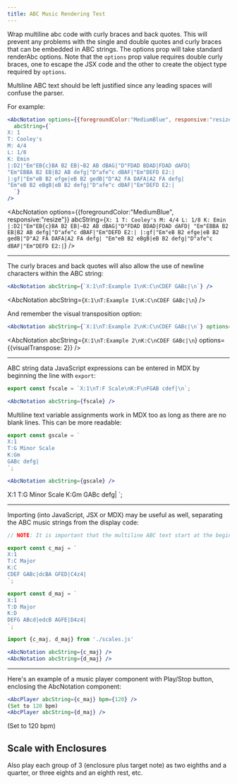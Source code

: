 ```yaml
---
title: ABC Music Rendering Test
---
```



Wrap multiline abc code with curly braces and back quotes.  This will prevent
any problems with the single and double quotes and curly braces that can be
embedded in ABC strings.  The options prop will take standard renderAbc options.
Note that the `options` prop value requires double curly braces, one to escape
the JSX code and the other to create the object type required by `options`.

Multiline ABC text should be left justified since any leading spaces will
confuse the parser.

For example:

```jsx
<AbcNotation options={{foregroundColor:"MediumBlue", responsive:"resize"}}
  abcString={`
X: 1
T: Cooley's
M: 4/4
L: 1/8
K: Emin
|:D2|"Em"EB{c}BA B2 EB|~B2 AB dBAG|"D"FDAD BDAD|FDAD dAFD|
"Em"EBBA B2 EB|B2 AB defg|"D"afe^c dBAF|"Em"DEFD E2:|
|:gf|"Em"eB B2 efge|eB B2 gedB|"D"A2 FA DAFA|A2 FA defg|
"Em"eB B2 eBgB|eB B2 defg|"D"afe^c dBAF|"Em"DEFD E2:|
  `}
/>
```

<AbcNotation options={{foregroundColor:"MediumBlue", responsive:"resize"}}
  abcString={`
X: 1
T: Cooley's
M: 4/4
L: 1/8
K: Emin
|:D2|"Em"EB{c}BA B2 EB|~B2 AB dBAG|"D"FDAD BDAD|FDAD dAFD|
"Em"EBBA B2 EB|B2 AB defg|"D"afe^c dBAF|"Em"DEFD E2:|
|:gf|"Em"eB B2 efge|eB B2 gedB|"D"A2 FA DAFA|A2 FA defg|
"Em"eB B2 eBgB|eB B2 defg|"D"afe^c dBAF|"Em"DEFD E2:|
  `}
/>

---

The curly braces and back quotes will also allow the use of newline characters within the ABC string:
```jsx
<AbcNotation abcString={`X:1\nT:Example 1\nK:C\nCDEF GABc|\n`} />
```
<AbcNotation abcString={`X:1\nT:Example 1\nK:C\nCDEF GABc|\n`} />

And remember the visual transposition option:
```jsx
<AbcNotation abcString={`X:1\nT:Example 2\nK:C\nCDEF GABc|\n`} options={{visualTranspose: 2}} />
```
<AbcNotation abcString={`X:1\nT:Example 2\nK:C\nCDEF GABc|\n`} options={{visualTranspose: 2}} />

---

ABC string data JavaScript expressions can be entered in MDX by beginning the line with `export`:

```jsx
export const fscale = `X:1\nT:F Scale\nK:F\nFGAB cdef|\n`;

<AbcNotation abcString={fscale} />
```


<AbcNotation abcString={fscale} />

Multiline text variable assignments work in MDX too as long as there are no blank lines.  This can be more readable:

```jsx
export const gscale = `
X:1
T:G Minor Scale
K:Gm
GABc defg|
`;

<AbcNotation abcString={gscale} />
```

X:1
T:G Minor Scale
K:Gm
GABc defg|
`;

<AbcNotation abcString={gscale} />

---

Importing (into JavaScript, JSX or MDX) may be useful as well, separating the ABC music strings from the display code:

```js title="scales.js"
// NOTE: It is important that the multiline ABC text start at the beginning of each line.

export const c_maj = `
X:1
T:C Major
K:C
CDEF GABc|dcBA GFED|C4z4|
`;

export const d_maj = `
X:1
T:D Major
K:D
DEFG ABcd|edcB AGFE|D4z4|
`;
```

```jsx
import {c_maj, d_maj} from './scales.js'

<AbcNotation abcString={c_maj} />
<AbcNotation abcString={d_maj} />
```


<AbcNotation abcString={c_maj} />
<AbcNotation abcString={d_maj} />

---

Here's an example of a music player component with Play/Stop button, enclosing the AbcNotation component:

```jsx
<AbcPlayer abcString={c_maj} bpm={120} />
(Set to 120 bpm)
<AbcPlayer abcString={d_maj} />
```

<AbcPlayer abcString={c_maj} bpm={120} />
(Set to 120 bpm)
<AbcPlayer abcString={d_maj} />

## Scale with Enclosures

<AbcPlayer abcString={c_maj_encl} bpm={90}/>

Also play each group of 3 (enclosure plus target note) as two eighths and a quarter, or three eights and an eighth rest, etc.